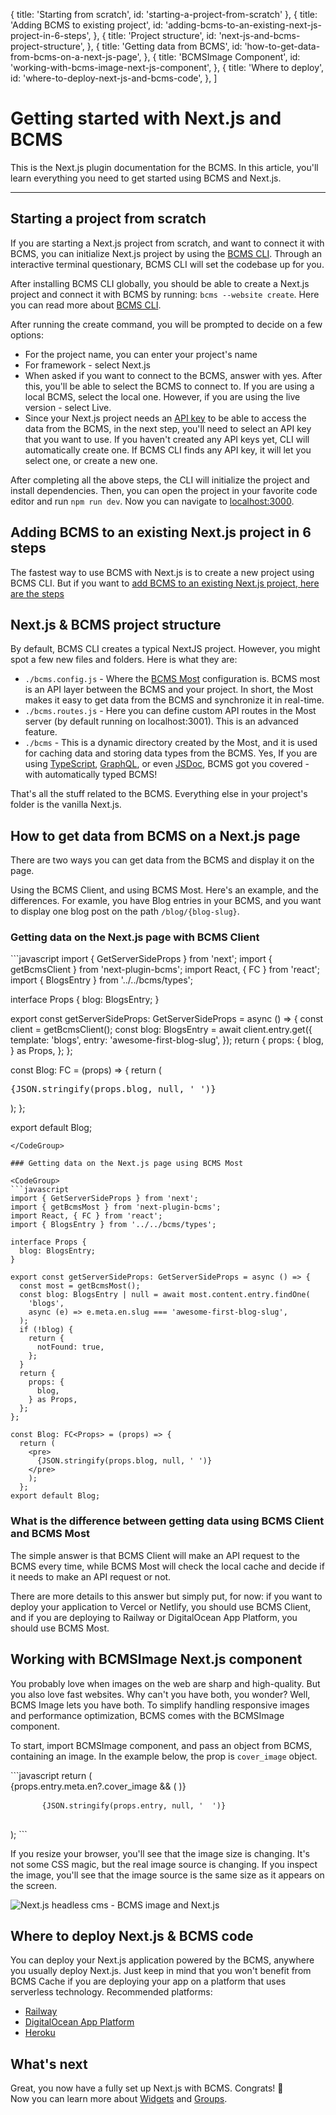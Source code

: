 
  { title: 'Starting from scratch', id: 'starting-a-project-from-scratch' },
  {
    title: 'Adding BCMS to existing project',
    id: 'adding-bcms-to-an-existing-next-js-project-in-6-steps',
  },
  {
    title: 'Project structure',
    id: 'next-js-and-bcms-project-structure',
  },
  {
    title: 'Getting data from BCMS',
    id: 'how-to-get-data-from-bcms-on-a-next-js-page',
  },
  {
    title: 'BCMSImage Component',
    id: 'working-with-bcms-image-next-js-component',
  },
  {
    title: 'Where to deploy',
    id: 'where-to-deploy-next-js-and-bcms-code',
  },
]

# Getting started with Next.js and BCMS

This is the Next.js plugin documentation for the BCMS. In this article, you'll learn everything you need to get started using BCMS and Next.js.

---

## Starting a project from scratch

If you are starting a Next.js project from scratch, and want to connect it with BCMS, you can initialize Next.js project by using the [BCMS CLI](/cli). Through an interactive terminal questionary, BCMS CLI will set the codebase up for you.

After installing BCMS CLI globally, you should be able to create a Next.js project and connect it with BCMS by running: `bcms --website create`. Here you can read more about [BCMS CLI](/cli).

After running the create command, you will be prompted to decide on a few options:

- For the project name, you can enter your project's name
- For framework - select Next.js
- When asked if you want to connect to the BCMS, answer with yes. After this, you'll be able to select the BCMS to connect to. If you are using a local BCMS, select the local one. However, if you are using the live version - select Live.
- Since your Next.js project needs an [API key](/inside-bcms/key-manager) to be able to access the data from the BCMS, in the next step, you'll need to select an API key that you want to use. If you haven't created any API keys yet, CLI will automatically create one. If BCMS CLI finds any API key, it will let you select one, or create a new one.

After completing all the above steps, the CLI will initialize the project and install dependencies. Then, you can open the project in your favorite code editor and run `npm run dev`. Now you can navigate to [localhost:3000](http://localhost:3000).

## Adding BCMS to an existing Next.js project in 6 steps

The fastest way to use BCMS with Next.js is to create a new project using BCMS CLI. But if you want to [add BCMS to an existing Next.js project, here are the steps](/integrations/next-js/bcms-and-an-existing-project)

## Next.js & BCMS project structure

By default, BCMS CLI creates a typical NextJS project. However, you might spot a few new files and folders. Here is what they are:

- `./bcms.config.js` - Where the [BCMS Most](https://github.com/bcms/most) configuration is. BCMS most is an API layer between the BCMS and your project. In short, the Most makes it easy to get data from the BCMS and synchronize it in real-time.
- `./bcms.routes.js` - Here you can define custom API routes in the Most server (by default running on localhost:3001). This is an advanced feature.
- `./bcms` - This is a dynamic directory created by the Most, and it is used for caching data and storing data types from the BCMS. Yes, If you are using [TypeScript](https://www.typescriptlang.org/), [GraphQL](https://graphql.org/), or even [JSDoc](https://jsdoc.app/), BCMS got you covered - with automatically typed BCMS!

That's all the stuff related to the BCMS. Everything else in your project's folder is the vanilla Next.js.

## How to get data from BCMS on a Next.js page

There are two ways you can get data from the BCMS and display it on the page.

Using the BCMS Client, and using BCMS Most. Here's an example, and the differences.
For examle, you have Blog entries in your BCMS, and you want to display one blog post on the path `/blog/{blog-slug}`.

### Getting data on the Next.js page with BCMS Client

<CodeGroup>
```javascript
import { GetServerSideProps } from 'next';
import { getBcmsClient } from 'next-plugin-bcms';
import React, { FC } from 'react';
import { BlogsEntry } from '../../bcms/types';

interface Props {
  blog: BlogsEntry;
}

export const getServerSideProps: GetServerSideProps = async () => {
  const client = getBcmsClient();
  const blog: BlogsEntry = await client.entry.get({
    template: 'blogs',
    entry: 'awesome-first-blog-slug',
  });
  return {
    props: {
      blog,
    } as Props,
  };
};

const Blog: FC<Props> = (props) => {
  return (
    <pre>
      {JSON.stringify(props.blog, null, ' ')}
    </pre>
  );
};

export default Blog;
```
</CodeGroup>

### Getting data on the Next.js page using BCMS Most

<CodeGroup>
```javascript
import { GetServerSideProps } from 'next';
import { getBcmsMost } from 'next-plugin-bcms';
import React, { FC } from 'react';
import { BlogsEntry } from '../../bcms/types';

interface Props {
  blog: BlogsEntry;
}

export const getServerSideProps: GetServerSideProps = async () => {
  const most = getBcmsMost();
  const blog: BlogsEntry | null = await most.content.entry.findOne(
    'blogs',
    async (e) => e.meta.en.slug === 'awesome-first-blog-slug',
  );
  if (!blog) {
    return {
      notFound: true,
    };
  }
  return {
    props: {
      blog,
    } as Props,
  };
};

const Blog: FC<Props> = (props) => {
  return (
    <pre>
      {JSON.stringify(props.blog, null, ' ')}
    </pre>
    );
  };
export default Blog;
```
</CodeGroup>

### What is the difference between getting data using BCMS Client and BCMS Most

The simple answer is that BCMS Client will make an API request to the BCMS every time, while BCMS Most will check the local cache and decide if it needs to make an API request or not.

There are more details to this answer but simply put, for now: if you want to deploy your application to Vercel or Netlify, you should use BCMS Client, and if you are deploying to Railway or DigitalOcean App Platform, you should use BCMS Most.

## Working with BCMSImage Next.js component

You probably love when images on the web are sharp and high-quality. But you also love fast websites. Why can't you have both, you wonder? Well, BCMS Image lets you have both. To simplify handling responsive images and performance optimization, BCMS comes with the BCMSImage component.

To start, import BCMSImage component, and pass an object from BCMS, containing an image. In the example below, the prop is `cover_image` object.

<CodeGroup>
```javascript
return (
  <div>
    {props.entry.meta.en?.cover_image && (
      <BCMSImage media={props.entry.meta.en.cover_image} />
    )}
    <pre>
      <code>{JSON.stringify(props.entry, null, '  ')}</code>
    </pre>
  </div>
);
```
</CodeGroup>

If you resize your browser, you'll see that the image size is changing. It's not some CSS magic, but the real image source is changing. If you inspect the image, you'll see that the image source is the same size as it appears on the screen.

<Image
  src={workingWithBcmsImage}
  alt="Next.js headless cms - BCMS image and Next.js"
  className="h-auto w-full"
  unoptimized
/>

## Where to deploy Next.js & BCMS code

You can deploy your Next.js application powered by the BCMS, anywhere you usually deploy Next.js. Just keep in mind that you won't benefit from BCMS Cache if you are deploying your app on a platform that uses serverless technology.
Recommended platforms:

- [Railway](https://docs.railway.app/getting-started)
- [DigitalOcean App Platform](https://docs.digitalocean.com/tutorials/app-nextjs-deploy/)
- [Heroku](https://heroku.com/)

## What's next
Great, you now have a fully set up Next.js with BCMS. Congrats! 🎉 <br />
Now you can learn more about [Widgets](/inside-bcms/widgets) and [Groups](/inside-bcms/groups).
